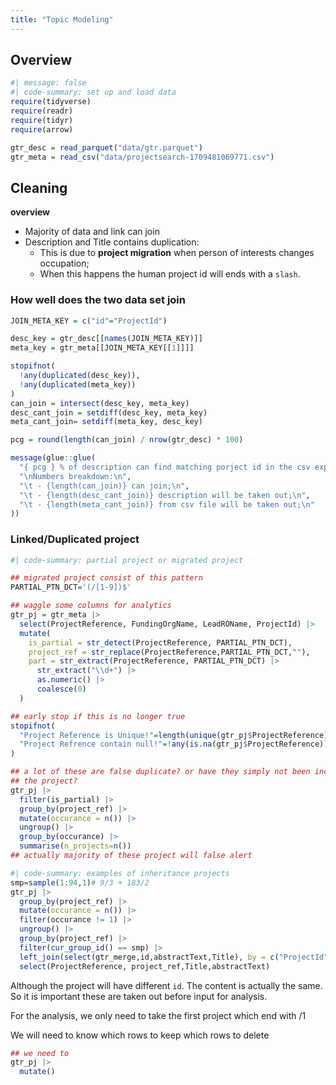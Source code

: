 ```yaml
---
title: "Topic Modeling"
---
```


## Overview
```r
#| message: false
#| code-summary: set up and load data
require(tidyverse)
require(readr)
require(tidyr)
require(arrow)

gtr_desc = read_parquet("data/gtr.parquet")
gtr_meta = read_csv("data/projectsearch-1709481069771.csv")
```


## Cleaning

**overview**

- Majority of data and link can join
- Description and Title contains duplication:
  - This is due to **project migration** when person of interests changes occupation;
  - When this happens the human project id will ends with a `slash`.

### How well does the two data set join

```r
JOIN_META_KEY = c("id"="ProjectId")

desc_key = gtr_desc[[names(JOIN_META_KEY)]]
meta_key = gtr_meta[[JOIN_META_KEY[[1]]]]

stopifnot(
  !any(duplicated(desc_key)),
  !any(duplicated(meta_key))
)
can_join = intersect(desc_key, meta_key)
desc_cant_join = setdiff(desc_key, meta_key)
meta_cant_join= setdiff(meta_key, desc_key)

pcg = round(length(can_join) / nrow(gtr_desc) * 100)

message(glue::glue(
  "{ pcg } % of description can find matching porject id in the csv export;\n",
  "\nNumbers breakdown:\n",
  "\t - {length(can_join)} can join;\n",
  "\t - {length(desc_cant_join)} description will be taken out;\n",
  "\t - {length(meta_cant_join)} from csv file will be taken out;\n"
))
```


### Linked/Duplicated project

```r
#| code-summary: partial project or migrated project

## migrated project consist of this pattern
PARTIAL_PTN_DCT='(/[1-9])$'

## waggle some columns for analytics
gtr_pj = gtr_meta |> 
  select(ProjectReference, FundingOrgName, LeadROName, ProjectId) |> 
  mutate(
    is_partial = str_detect(ProjectReference, PARTIAL_PTN_DCT),
    project_ref = str_replace(ProjectReference,PARTIAL_PTN_DCT,""),
    part = str_extract(ProjectReference, PARTIAL_PTN_DCT) |> 
      str_extract("\\d+") |> 
      as.numeric() |> 
      coalesce(0)
  )

## early stop if this is no longer true
stopifnot(
  "Project Reference is Unique!"=length(unique(gtr_pj$ProjectReference)) == nrow(gtr_pj),
  "Project Refrence contain null!"=!any(is.na(gtr_pj$ProjectReference))
)

## a lot of these are false duplicate? or have they simply not been included in 
## the project? 
gtr_pj |> 
  filter(is_partial) |> 
  group_by(project_ref) |>
  mutate(occurance = n()) |> 
  ungroup() |>
  group_by(occurance) |> 
  summarise(n_projects=n())
## actually majority of these project will false alert
```

```r
#| code-summary: examples of inheritance projects
smp=sample(1:94,1)# 9/3 + 183/2 
gtr_pj |> 
  group_by(project_ref) |>
  mutate(occurance = n()) |> 
  filter(occurance != 1) |> 
  ungroup() |> 
  group_by(project_ref) |>
  filter(cur_group_id() == smp) |> 
  left_join(select(gtr_merge,id,abstractText,Title), by = c("ProjectId"="id")) |> 
  select(ProjectReference, project_ref,Title,abstractText)
```
Although the project will have different `id`. The content is actually the same.
So it is important these are taken out before input for analysis.

For the analysis, we only need to take the first project which end with /1

We will need to know which rows to keep which rows to delete

```r
## we need to 
gtr_pj |> 
  mutate()
```








